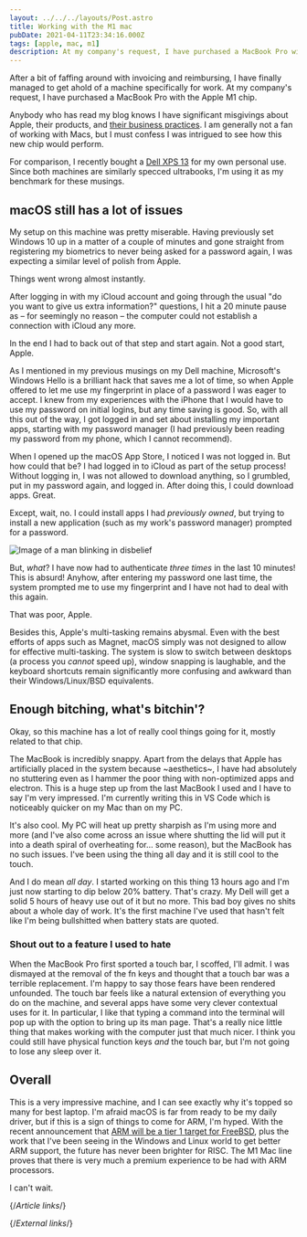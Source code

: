 ```yaml
---
layout: ../../../layouts/Post.astro
title: Working with the M1 mac
pubDate: 2021-04-11T23:34:16.000Z
tags: [apple, mac, m1]
description: At my company's request, I have purchased a MacBook Pro with the Apple M1 chip.
---
```



After a bit of faffing around with invoicing and reimbursing, I have finally managed to get ahold of a machine specifically for work. At my company's request, I have purchased a MacBook Pro with the Apple M1 chip.

Anybody who has read my blog knows I have significant misgivings about Apple, their products, and [their business practices][drink-cider]. I am generally not a fan of working with Macs, but I must confess I was intrigued to see how this new chip would perform.

For comparison, I recently bought a [Dell XPS 13][dell-xps-13] for my own personal use. Since both machines are similarly specced ultrabooks, I'm using it as my benchmark for these musings.

## macOS still has a lot of issues

My setup on this machine was pretty miserable. Having previously set Windows 10 up in a matter of a couple of minutes and gone straight from registering my biometrics to never being asked for a password again, I was expecting a similar level of polish from Apple.

Things went wrong almost instantly.

After logging in with my iCloud account and going through the usual "do you want to give us extra information?" questions, I hit a 20 minute pause as – for seemingly no reason – the computer could not establish a connection with iCloud any more.

<Tweet id="1380153014347046914" />

In the end I had to back out of that step and start again. Not a good start, Apple.

As I mentioned in my previous musings on my Dell machine, Microsoft's Windows Hello is a brilliant hack that saves me a lot of time, so when Apple offered to let me use my fingerprint in place of a password I was eager to accept. I knew from my experiences with the iPhone that I would have to use my password on initial logins, but any time saving is good. So, with all this out of the way, I got logged in and set about installing my important apps, starting with my password manager (I had previously been reading my password from my phone, which I cannot recommend).

When I opened up the macOS App Store, I noticed I was not logged in. But how could that be? I had logged in to iCloud as part of the setup process! Without logging in, I was not allowed to download anything, so I grumbled, put in my password again, and logged in. After doing this, I could download apps. Great.

Except, wait, no. I could install apps I had _previously owned_, but trying to install a new application (such as my work's password manager) prompted for a password.

![Image of a man blinking in disbelief](/images/blink.webp)

But, _what_? I have now had to authenticate _three times_ in the last 10 minutes! This is absurd! Anyhow, after entering my password one last time, the system prompted me to use my fingerprint and I have not had to deal with this again.

That was poor, Apple.

Besides this, Apple's multi-tasking remains abysmal. Even with the best efforts of apps such as Magnet, macOS simply was not designed to allow for effective multi-tasking. The system is slow to switch between desktops (a process you _cannot_ speed up), window snapping is laughable, and the keyboard shortcuts remain significantly more confusing and awkward than their Windows/Linux/BSD equivalents.

## Enough bitching, what's bitchin'?

Okay, so this machine has a lot of really cool things going for it, mostly related to that chip.

The MacBook is incredibly snappy. Apart from the delays that Apple has artificially placed in the system because ~aesthetics~, I have had absolutely no stuttering even as I hammer the poor thing with non-optimized apps and electron. This is a huge step up from the last MacBook I used and I have to say I'm very impressed. I'm currently writing this in VS Code which is noticeably quicker on my Mac than on my PC.

It's also cool. My PC will heat up pretty sharpish as I'm using more and more (and I've also come across an issue where shutting the lid will put it into a death spiral of overheating for… some reason), but the MacBook has no such issues. I've been using the thing all day and it is still cool to the touch.

And I do mean _all day_. I started working on this thing 13 hours ago and I'm just now starting to dip below 20% battery. That's crazy. My Dell will get a solid 5 hours of heavy use out of it but no more. This bad boy gives no shits about a whole day of work. It's the first machine I've used that hasn't felt like I'm being bullshitted when battery stats are quoted.

### Shout out to a feature I used to hate

When the MacBook Pro first sported a touch bar, I scoffed, I'll admit. I was dismayed at the removal of the fn keys and thought that a touch bar was a terrible replacement. I'm happy to say those fears have been rendered unfounded. The touch bar feels like a natural extension of everything you do on the machine, and several apps have some very clever contextual uses for it. In particular, I like that typing a command into the terminal will pop up with the option to bring up its man page. That's a really nice little thing that makes working with the computer just that much nicer. I think you could still have physical function keys _and_ the touch bar, but I'm not going to lose any sleep over it.

## Overall

This is a very impressive machine, and I can see exactly why it's topped so many for best laptop. I'm afraid macOS is far from ready to be my daily driver, but if this is a sign of things to come for ARM, I'm hyped. With the recent announcement that [ARM will be a tier 1 target for FreeBSD][freebsd-list], plus the work that I've been seeing in the Windows and Linux world to get better ARM support, the future has never been brighter for RISC. The M1 Mac line proves that there is very much a premium experience to be had with ARM processors.

I can't wait.

{/*Article links*/}

[drink-cider]: ../2018/apple-drink-the-cider
[dell-xps-13]: ../2021/dell-xps-13-thoughts

{/*External links*/}

[freebsd-list]: https://lists.freebsd.org/pipermail/freebsd-arm/2021-April/023602.html
